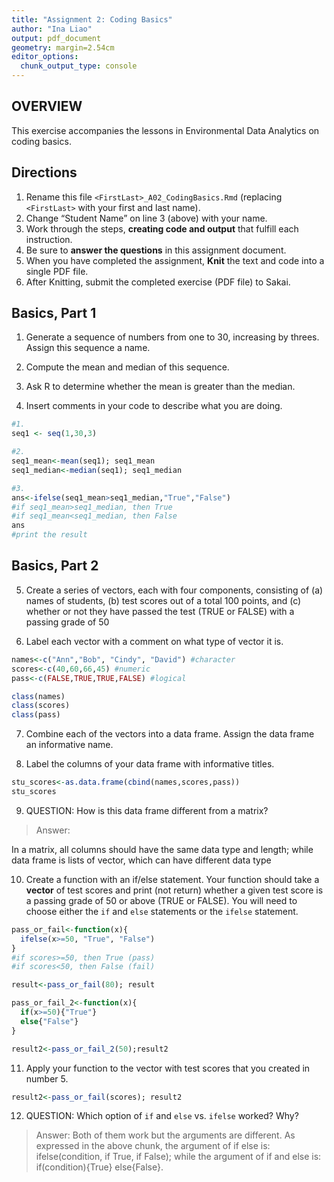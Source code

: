 ```yaml
---
title: "Assignment 2: Coding Basics"
author: "Ina Liao"
output: pdf_document
geometry: margin=2.54cm
editor_options: 
  chunk_output_type: console
---
```


## OVERVIEW

This exercise accompanies the lessons in Environmental Data Analytics on coding basics.

## Directions

1.  Rename this file `<FirstLast>_A02_CodingBasics.Rmd` (replacing `<FirstLast>` with your first and last name).
2.  Change "Student Name" on line 3 (above) with your name.
3.  Work through the steps, **creating code and output** that fulfill each instruction.
4.  Be sure to **answer the questions** in this assignment document.
5.  When you have completed the assignment, **Knit** the text and code into a single PDF file.
6.  After Knitting, submit the completed exercise (PDF file) to Sakai.

## Basics, Part 1

1.  Generate a sequence of numbers from one to 30, increasing by threes. Assign this sequence a name.

2.  Compute the mean and median of this sequence.

3.  Ask R to determine whether the mean is greater than the median.

4.  Insert comments in your code to describe what you are doing.

```r
#1. 
seq1 <- seq(1,30,3)

#2. 
seq1_mean<-mean(seq1); seq1_mean
seq1_median<-median(seq1); seq1_median

#3. 
ans<-ifelse(seq1_mean>seq1_median,"True","False")
#if seq1_mean>seq1_median, then True
#if seq1_mean<seq1_median, then False
ans
#print the result

```


## Basics, Part 2

5.  Create a series of vectors, each with four components, consisting of (a) names of students, (b) test scores out of a total 100 points, and (c) whether or not they have passed the test (TRUE or FALSE) with a passing grade of 50

6.  Label each vector with a comment on what type of vector it is.

```r
names<-c("Ann","Bob", "Cindy", "David") #character
scores<-c(40,60,66,45) #numeric
pass<-c(FALSE,TRUE,TRUE,FALSE) #logical
```

```r
class(names)
class(scores)
class(pass)
```

7.  Combine each of the vectors into a data frame. Assign the data frame an informative name.

8.  Label the columns of your data frame with informative titles.

```r
stu_scores<-as.data.frame(cbind(names,scores,pass))
stu_scores
```


9.  QUESTION: How is this data frame different from a matrix?

> Answer:

In a matrix, all columns should have the same data type and length; while data frame is lists of vector, which can have different data type 

10. Create a function with an if/else statement. Your function should take a **vector** of test scores and print (not return) whether a given test score is a passing grade of 50 or above (TRUE or FALSE). You will need to choose either the `if` and `else` statements or the `ifelse` statement. 

```r
pass_or_fail<-function(x){
  ifelse(x>=50, "True", "False")
}
#if scores>=50, then True (pass)
#if scores<50, then False (fail)

result<-pass_or_fail(80); result
```

```r
pass_or_fail_2<-function(x){
  if(x>=50){"True"}
  else{"False"}
}

result2<-pass_or_fail_2(50);result2

```
11. Apply your function to the vector with test scores that you created in number 5.

```r
result2<-pass_or_fail(scores); result2
```

12. QUESTION: Which option of `if` and `else` vs. `ifelse` worked? Why?

> Answer: Both of them work but the arguments are different. As expressed in the above chunk, the argument of if else is: ifelse(condition, if True, if False); while the argument of if and else is: if(condition){True} else{False}.

